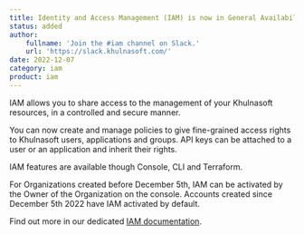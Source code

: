 ```yaml
---
title: Identity and Access Management (IAM) is now in General Availability!
status: added
author:
    fullname: 'Join the #iam channel on Slack.'
    url: 'https://slack.khulnasoft.com/'
date: 2022-12-07
category: iam
product: iam
---
```


IAM allows you to share access to the management of your Khulnasoft resources, in a controlled and secure manner. 

You can now create and manage policies to give fine-grained access rights to Khulnasoft users, applications and groups. API keys can be attached to a user or an application and inherit their rights.

IAM features are available though Console, CLI and Terraform.

For Organizations created before December 5th, IAM can be activated by the Owner of the Organization on the console. Accounts created since December 5th 2022 have IAM activated by default.

Find out more in our dedicated [IAM documentation](/identity-and-access-management/iam/reference-content/overview/).


